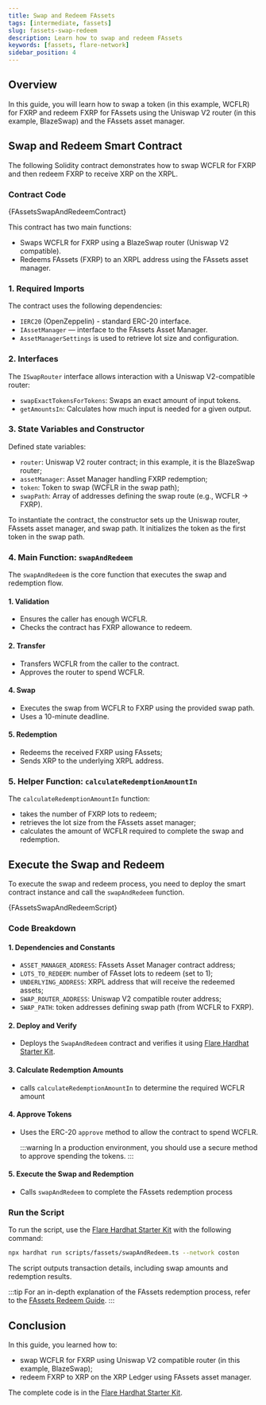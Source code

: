 ```yaml
---
title: Swap and Redeem FAssets
tags: [intermediate, fassets]
slug: fassets-swap-redeem
description: Learn how to swap and redeem FAssets
keywords: [fassets, flare-network]
sidebar_position: 4
---
```



## Overview

In this guide, you will learn how to swap a token (in this example, WCFLR) for FXRP and redeem FXRP for FAssets using the Uniswap V2 router (in this example, BlazeSwap) and the FAssets asset manager.

<RedemptionProcessPrerequisites />

## Swap and Redeem Smart Contract

The following Solidity contract demonstrates how to swap WCFLR for FXRP and then redeem FXRP to receive XRP on the XRPL.

### Contract Code

<CodeBlock language="solidity" title="contracts/fassets/SwapAndRedeem.sol">
  {FAssetsSwapAndRedeemContract}
</CodeBlock>

This contract has two main functions:

- Swaps WCFLR for FXRP using a BlazeSwap router (Uniswap V2 compatible).
- Redeems FAssets (FXRP) to an XRPL address using the FAssets asset manager.

### 1. Required Imports

The contract uses the following dependencies:

- `IERC20` (OpenZeppelin) - standard ERC-20 interface.
- `IAssetManager` — interface to the FAssets Asset Manager.
- `AssetManagerSettings` is used to retrieve lot size and configuration.

### 2. Interfaces

The `ISwapRouter` interface allows interaction with a Uniswap V2-compatible router:

- `swapExactTokensForTokens`: Swaps an exact amount of input tokens.
- `getAmountsIn`: Calculates how much input is needed for a given output.

### 3. State Variables and Constructor

Defined state variables:

- `router`: Uniswap V2 router contract; in this example, it is the BlazeSwap router;
- `assetManager`: Asset Manager handling FXRP redemption;
- `token`: Token to swap (WCFLR in the swap path);
- `swapPath`: Array of addresses defining the swap route (e.g., WCFLR → FXRP).

To instantiate the contract, the constructor sets up the Uniswap router, FAssets asset manager, and swap path.
It initializes the token as the first token in the swap path.

### 4. Main Function: `swapAndRedeem`

The `swapAndRedeem` is the core function that executes the swap and redemption flow.

#### 1. Validation

- Ensures the caller has enough WCFLR.
- Checks the contract has FXRP allowance to redeem.

#### 2. Transfer

- Transfers WCFLR from the caller to the contract.
- Approves the router to spend WCFLR.

#### 4. Swap

- Executes the swap from WCFLR to FXRP using the provided swap path.
- Uses a 10-minute deadline.

#### 5. Redemption

- Redeems the received FXRP using FAssets;
- Sends XRP to the underlying XRPL address.

### 5. Helper Function: `calculateRedemptionAmountIn`

The `calculateRedemptionAmountIn` function:

- takes the number of FXRP lots to redeem;
- retrieves the lot size from the FAssets asset manager;
- calculates the amount of WCFLR required to complete the swap and redemption.

## Execute the Swap and Redeem

To execute the swap and redeem process, you need to deploy the smart contract instance and call the `swapAndRedeem` function.

<CodeBlock language="typescript" title="scripts/fassets/swapAndRedeem.ts">
  {FAssetsSwapAndRedeemScript}
</CodeBlock>

### Code Breakdown

#### 1. Dependencies and Constants

- `ASSET_MANAGER_ADDRESS`: FAssets Asset Manager contract address;
- `LOTS_TO_REDEEM`: number of FAsset lots to redeem (set to 1);
- `UNDERLYING_ADDRESS`: XRPL address that will receive the redeemed assets;
- `SWAP_ROUTER_ADDRESS`: Uniswap V2 compatible router address;
- `SWAP_PATH`: token addresses defining swap path (from WCFLR to FXRP).

#### 2. Deploy and Verify

- Deploys the `SwapAndRedeem` contract and verifies it using [Flare Hardhat Starter Kit](/network/guides/hardhat-foundry-starter-kit).

#### 3. Calculate Redemption Amounts

- calls `calculateRedemptionAmountIn` to determine the required WCFLR amount

#### 4. Approve Tokens

- Uses the ERC-20 `approve` method to allow the contract to spend WCFLR.

  :::warning
  In a production environment, you should use a secure method to approve spending the tokens.
  :::

#### 5. Execute the Swap and Redemption

- Calls `swapAndRedeem` to complete the FAssets redemption process

### Run the Script

To run the script, use the [Flare Hardhat Starter Kit](/network/guides/hardhat-foundry-starter-kit#hardhat) with the following command:

```bash
npx hardhat run scripts/fassets/swapAndRedeem.ts --network coston
```

The script outputs transaction details, including swap amounts and redemption results.

:::tip
For an in-depth explanation of the FAssets redemption process, refer to the [FAssets Redeem Guide](/fassets/developer-guides/fassets-redeem).
:::

## Conclusion

In this guide, you learned how to:

- swap WCFLR for FXRP using Uniswap V2 compatible router (in this example, BlazeSwap);
- redeem FXRP to XRP on the XRP Ledger using FAssets asset manager.

The complete code is in the [Flare Hardhat Starter Kit](/network/guides/hardhat-foundry-starter-kit).
